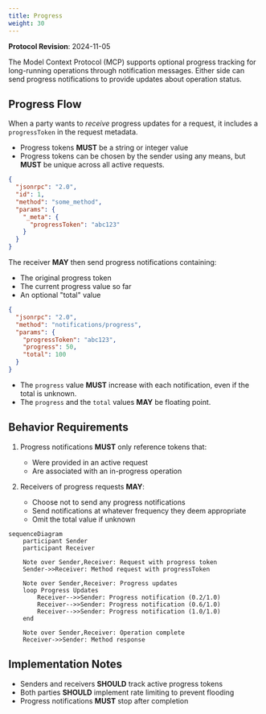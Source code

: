 ```yaml
---
title: Progress
weight: 30
---
```


<Info>**Protocol Revision**: 2024-11-05</Info>

The Model Context Protocol (MCP) supports optional progress tracking for long-running
operations through notification messages. Either side can send progress notifications to
provide updates about operation status.

## Progress Flow

When a party wants to _receive_ progress updates for a request, it includes a
`progressToken` in the request metadata.

- Progress tokens **MUST** be a string or integer value
- Progress tokens can be chosen by the sender using any means, but **MUST** be unique
  across all active requests.

```json
{
  "jsonrpc": "2.0",
  "id": 1,
  "method": "some_method",
  "params": {
    "_meta": {
      "progressToken": "abc123"
    }
  }
}
```

The receiver **MAY** then send progress notifications containing:

- The original progress token
- The current progress value so far
- An optional "total" value

```json
{
  "jsonrpc": "2.0",
  "method": "notifications/progress",
  "params": {
    "progressToken": "abc123",
    "progress": 50,
    "total": 100
  }
}
```

- The `progress` value **MUST** increase with each notification, even if the total is
  unknown.
- The `progress` and the `total` values **MAY** be floating point.

## Behavior Requirements

1. Progress notifications **MUST** only reference tokens that:

   - Were provided in an active request
   - Are associated with an in-progress operation

2. Receivers of progress requests **MAY**:
   - Choose not to send any progress notifications
   - Send notifications at whatever frequency they deem appropriate
   - Omit the total value if unknown

```mermaid
sequenceDiagram
    participant Sender
    participant Receiver

    Note over Sender,Receiver: Request with progress token
    Sender->>Receiver: Method request with progressToken

    Note over Sender,Receiver: Progress updates
    loop Progress Updates
        Receiver-->>Sender: Progress notification (0.2/1.0)
        Receiver-->>Sender: Progress notification (0.6/1.0)
        Receiver-->>Sender: Progress notification (1.0/1.0)
    end

    Note over Sender,Receiver: Operation complete
    Receiver->>Sender: Method response
```

## Implementation Notes

- Senders and receivers **SHOULD** track active progress tokens
- Both parties **SHOULD** implement rate limiting to prevent flooding
- Progress notifications **MUST** stop after completion

